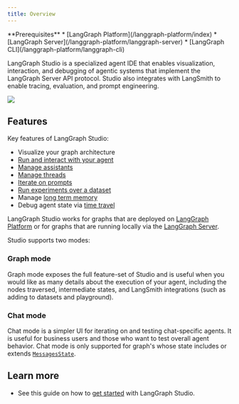 ```yaml
---
title: Overview
---
```


<Info>
  **Prerequisites**
  * [LangGraph Platform](/langgraph-platform/index)
  * [LangGraph Server](/langgraph-platform/langgraph-server)
  * [LangGraph CLI](/langgraph-platform/langgraph-cli)
</Info>

LangGraph Studio is a specialized agent IDE that enables visualization, interaction, and debugging of agentic systems that implement the LangGraph Server API protocol. Studio also integrates with LangSmith to enable tracing, evaluation, and prompt engineering.

![](/langgraph-platform/images/lg-platform.png)

## Features

Key features of LangGraph Studio:

* Visualize your graph architecture
* [Run and interact with your agent](/langgraph-platform/invoke-studio)
* [Manage assistants](/langgraph-platform/manage-assistants-studio)
* [Manage threads](/langgraph-platform/threads-studio)
* [Iterate on prompts](/langgraph-platform/iterate-graph-studio)
* [Run experiments over a dataset](/langgraph-platform/run-evals-studio)
* Manage [long term memory](/oss/langgraph/memory)
* Debug agent state via [time travel](/oss/langgraph/time-travel)

LangGraph Studio works for graphs that are deployed on [LangGraph Platform](/langgraph-platform/deployment-quickstart) or for graphs that are running locally via the [LangGraph Server](/langgraph-platform/local-server).

Studio supports two modes:

### Graph mode

Graph mode exposes the full feature-set of Studio and is useful when you would like as many details about the execution of your agent, including the nodes traversed, intermediate states, and LangSmith integrations (such as adding to datasets and playground).

### Chat mode

Chat mode is a simpler UI for iterating on and testing chat-specific agents. It is useful for business users and those who want to test overall agent behavior. Chat mode is only supported for graph's whose state includes or extends [`MessagesState`](/oss/langgraph/use-graph-api#messagesstate).

## Learn more

* See this guide on how to [get started](/langgraph-platform/quick-start-studio) with LangGraph Studio.
